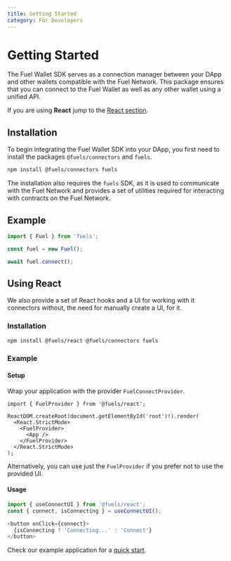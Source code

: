 ```yaml
---
title: Getting Started
category: For Developers
---
```


# Getting Started

The Fuel Wallet SDK serves as a connection manager between your DApp and other wallets compatible with the Fuel Network. This package ensures that you can connect to the Fuel Wallet as well as any other wallet using a unified API.

If you are using **React** jump to the [React section](./#using-react).

## Installation

To begin integrating the Fuel Wallet SDK into your DApp, you first need to install the packages `@fuels/connectors` and `fuels`.

```bash
npm install @fuels/connectors fuels
```

The installation also requires the `fuels` SDK, as it is used to communicate with the Fuel Network and provides a set of utilities required for interacting with contracts on the Fuel Network.

## Example

```ts
import { Fuel } from 'fuels';

const fuel = new Fuel();

await fuel.connect();
```

## Using React

We also provide a set of React hooks and a UI for working with it connectors without,
the need for manually create a UI, for it.

### Installation

```bash
npm install @fuels/react @fuels/connectors fuels
```

### Example

#### Setup

Wrap your application with the provider `FuelConnectProvider`.

```tsx
import { FuelProvider } from '@fuels/react';

ReactDOM.createRoot(document.getElementById('root')!).render(
  <React.StrictMode>
    <FuelProvider>
      <App />
    </FuelProvider>
  </React.StrictMode>
);
```

Alternatively, you can use just the `FuelProvider` if you prefer not to use the provided UI.

#### Usage

```ts
import { useConnectUI } from '@fuels/react';
const { connect, isConnecting } = useConnectUI();

<button onClick={connect}>
  {isConnecting ? 'Connecting...' : 'Connect'}
</button>
```

Check our example application for a [quick start](https://github.com/FuelLabs/fuels-wallet/tree/master/examples/cra-dapp).
